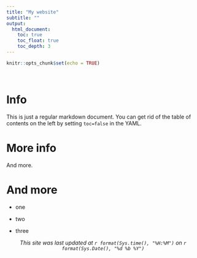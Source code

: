 ```yaml
---
title: "My website"
subtitle: ""
output:
  html_document:
    toc: true
    toc_float: true
    toc_depth: 3
---
```


```r
knitr::opts_chunk$set(echo = TRUE)
```

<br>

# Info

This is just a regular markdown document. You can get rid of the table of contents on the left by setting `toc=false` in the YAML.

# More info

And more.

# And more

* one

* two

* three

<center>*This site was last updated at `r format(Sys.time(), "%H:%M")` on `r format(Sys.Date(), "%d %b %Y")`*</center>
